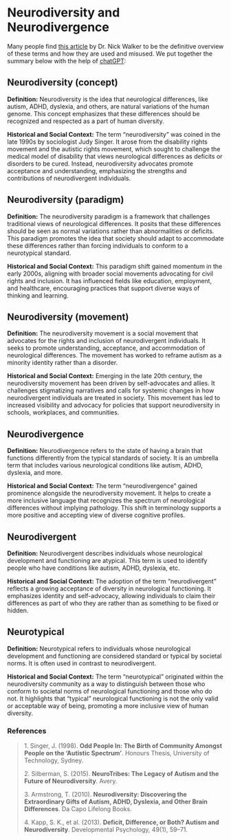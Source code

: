 # Neurodiversity and Neurodivergence {#sec-neurodiversity}

Many people find [[this article]{.underline}](https://neuroqueer.com/neurodiversity-terms-and-definitions/) by Dr. Nick Walker to be the definitive overview of these terms and how they are used and misused. We put together the summary below with the help of [[chatGPT]{.underline}](https://chatgpt.com/share/e60ffdec-5945-45d2-9a14-2abe39cf4f8d):

## Neurodiversity (concept)

**Definition:** Neurodiversity is the idea that neurological differences, like autism, ADHD, dyslexia, and others, are natural variations of the human genome. This concept emphasizes that these differences should be recognized and respected as a part of human diversity.

**Historical and Social Context:** The term "neurodiversity" was coined in the late 1990s by sociologist Judy Singer. It arose from the disability rights movement and the autistic rights movement, which sought to challenge the medical model of disability that views neurological differences as deficits or disorders to be cured. Instead, neurodiversity advocates promote acceptance and understanding, emphasizing the strengths and contributions of neurodivergent individuals.

## Neurodiversity (paradigm)

**Definition:** The neurodiversity paradigm is a framework that challenges traditional views of neurological differences. It posits that these differences should be seen as normal variations rather than abnormalities or deficits. This paradigm promotes the idea that society should adapt to accommodate these differences rather than forcing individuals to conform to a neurotypical standard.

**Historical and Social Context:** This paradigm shift gained momentum in the early 2000s, aligning with broader social movements advocating for civil rights and inclusion. It has influenced fields like education, employment, and healthcare, encouraging practices that support diverse ways of thinking and learning.

## Neurodiversity (movement)

**Definition:** The neurodiversity movement is a social movement that advocates for the rights and inclusion of neurodivergent individuals. It seeks to promote understanding, acceptance, and accommodation of neurological differences. The movement has worked to reframe autism as a minority identity rather than a disorder.

**Historical and Social Context:** Emerging in the late 20th century, the neurodiversity movement has been driven by self-advocates and allies. It challenges stigmatizing narratives and calls for systemic changes in how neurodivergent individuals are treated in society. This movement has led to increased visibility and advocacy for policies that support neurodiversity in schools, workplaces, and communities.

## Neurodivergence

**Definition:** Neurodivergence refers to the state of having a brain that functions differently from the typical standards of society. It is an umbrella term that includes various neurological conditions like autism, ADHD, dyslexia, and more.

**Historical and Social Context:** The term "neurodivergence" gained prominence alongside the neurodiversity movement. It helps to create a more inclusive language that recognizes the spectrum of neurological differences without implying pathology. This shift in terminology supports a more positive and accepting view of diverse cognitive profiles.

## Neurodivergent

**Definition:** Neurodivergent describes individuals whose neurological development and functioning are atypical. This term is used to identify people who have conditions like autism, ADHD, dyslexia, etc.

**Historical and Social Context:** The adoption of the term "neurodivergent" reflects a growing acceptance of diversity in neurological functioning. It emphasizes identity and self-advocacy, allowing individuals to claim their differences as part of who they are rather than as something to be fixed or hidden.

## Neurotypical

**Definition:** Neurotypical refers to individuals whose neurological development and functioning are considered standard or typical by societal norms. It is often used in contrast to neurodivergent.

**Historical and Social Context:** The term "neurotypical" originated within the neurodiversity community as a way to distinguish between those who conform to societal norms of neurological functioning and those who do not. It highlights that "typical" neurological functioning is not the only valid or acceptable way of being, promoting a more inclusive view of human diversity.

### **References**

> 1\. Singer, J. (1998). **Odd People In: The Birth of Community Amongst People on the 'Autistic Spectrum'**. Honours Thesis, University of Technology, Sydney.
>
> 2\. Silberman, S. (2015). **NeuroTribes: The Legacy of Autism and the Future of Neurodiversity**. Avery.
>
> 3\. Armstrong, T. (2010). **Neurodiversity: Discovering the Extraordinary Gifts of Autism, ADHD, Dyslexia, and Other Brain Differences**. Da Capo Lifelong Books.
>
> 4\. Kapp, S. K., et al. (2013). **Deficit, Difference, or Both? Autism and Neurodiversity**. Developmental Psychology, 49(1), 59--71.
